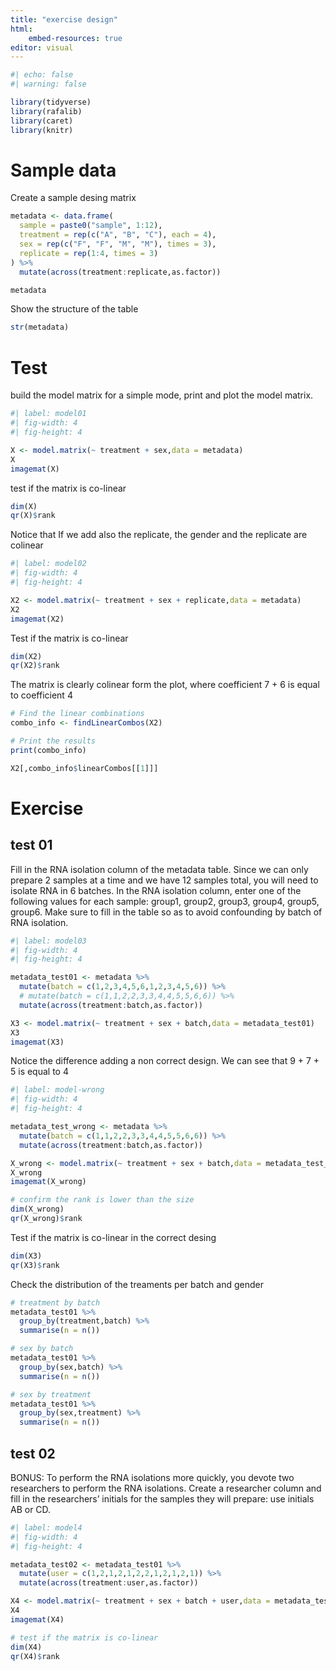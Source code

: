 ```yaml
---
title: "exercise design"
html:
    embed-resources: true
editor: visual
---
```


```r
#| echo: false
#| warning: false

library(tidyverse)
library(rafalib)
library(caret)
library(knitr)
```

# Sample data
Create a sample desing matrix
```r
metadata <- data.frame(
  sample = paste0("sample", 1:12),
  treatment = rep(c("A", "B", "C"), each = 4),
  sex = rep(c("F", "F", "M", "M"), times = 3),
  replicate = rep(1:4, times = 3)
) %>%
  mutate(across(treatment:replicate,as.factor))

metadata
```
Show the structure of the table
```r
str(metadata)
```

# Test

build the model matrix for a simple mode, print and plot the model matrix.
```r
#| label: model01
#| fig-width: 4
#| fig-height: 4

X <- model.matrix(~ treatment + sex,data = metadata)
X
imagemat(X)
```
test if the matrix is co-linear
```r
dim(X)
qr(X)$rank
```
Notice that If we add also the replicate, the gender and the replicate are colinear
```r
#| label: model02
#| fig-width: 4
#| fig-height: 4

X2 <- model.matrix(~ treatment + sex + replicate,data = metadata)
X2
imagemat(X2)
```
Test if the matrix is co-linear
```r
dim(X2)
qr(X2)$rank
```
The matrix is clearly colinear form the plot, where coefficient 7 + 6 is equal to coefficient 4
```r
# Find the linear combinations
combo_info <- findLinearCombos(X2)

# Print the results
print(combo_info)

X2[,combo_info$linearCombos[[1]]]
```

# Exercise

## test 01
Fill in the RNA isolation column of the metadata table. Since we can only prepare 2 samples at a time and we have 12 samples total, you will need to isolate RNA in 6 batches. In the RNA isolation column, enter one of the following values for each sample: group1, group2, group3, group4, group5, group6. Make sure to fill in the table so as to avoid confounding by batch of RNA isolation.
```r
#| label: model03
#| fig-width: 4
#| fig-height: 4

metadata_test01 <- metadata %>%
  mutate(batch = c(1,2,3,4,5,6,1,2,3,4,5,6)) %>%
  # mutate(batch = c(1,1,2,2,3,3,4,4,5,5,6,6)) %>%
  mutate(across(treatment:batch,as.factor))

X3 <- model.matrix(~ treatment + sex + batch,data = metadata_test01)
X3
imagemat(X3)
```
Notice the difference adding a non correct design. We can see that 9 + 7 + 5 is equal to 4
```r
#| label: model-wrong
#| fig-width: 4
#| fig-height: 4

metadata_test_wrong <- metadata %>%
  mutate(batch = c(1,1,2,2,3,3,4,4,5,5,6,6)) %>%
  mutate(across(treatment:batch,as.factor))

X_wrong <- model.matrix(~ treatment + sex + batch,data = metadata_test_wrong)
X_wrong
imagemat(X_wrong)

# confirm the rank is lower than the size
dim(X_wrong)
qr(X_wrong)$rank
```

Test if the matrix is co-linear in the correct desing
```r
dim(X3)
qr(X3)$rank
```

Check the distribution of the treaments per batch and gender
```r
# treatment by batch
metadata_test01 %>%
  group_by(treatment,batch) %>%
  summarise(n = n())

# sex by batch
metadata_test01 %>%
  group_by(sex,batch) %>%
  summarise(n = n())

# sex by treatment
metadata_test01 %>%
  group_by(sex,treatment) %>%
  summarise(n = n())
```

## test 02
BONUS: To perform the RNA isolations more quickly, you devote two researchers to perform the RNA isolations. Create a researcher column and fill in the researchers’ initials for the samples they will prepare: use initials AB or CD.
```r
#| label: model4
#| fig-width: 4
#| fig-height: 4

metadata_test02 <- metadata_test01 %>%
  mutate(user = c(1,2,1,2,1,2,2,1,2,1,2,1)) %>%
  mutate(across(treatment:user,as.factor))

X4 <- model.matrix(~ treatment + sex + batch + user,data = metadata_test02)
X4
imagemat(X4)

# test if the matrix is co-linear
dim(X4)
qr(X4)$rank
```


